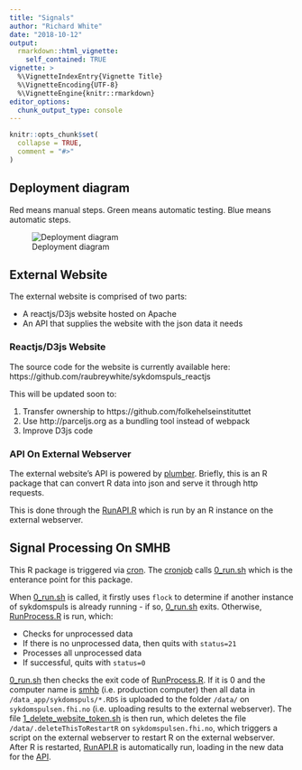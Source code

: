 ```yaml
---
title: "Signals"
author: "Richard White"
date: "2018-10-12"
output:
  rmarkdown::html_vignette:
    self_contained: TRUE
vignette: >
  %\VignetteIndexEntry{Vignette Title}
  %\VignetteEncoding{UTF-8}
  %\VignetteEngine{knitr::rmarkdown}
editor_options: 
  chunk_output_type: console
---
```


```r
knitr::opts_chunk$set(
  collapse = TRUE,
  comment = "#>"
)
```

## Deployment diagram

Red means manual steps. Green means automatic testing. Blue means automatic steps.

![Deployment diagram](deployment.png)

## External Website

The external website is comprised of two parts:

- A reactjs/D3js website hosted on Apache
- An API that supplies the website with the json data it needs

### Reactjs/D3js Website

The source code for the website is currently available here: https://github.com/raubreywhite/sykdomspuls_reactjs

This will be updated soon to:

1. Transfer ownership to https://github.com/folkehelseinstituttet
2. Use http://parceljs.org as a bundling tool instead of webpack
3. Improve D3js code

### API On External Webserver {#api}

The external website's API is powered by [plumber](https://www.rplumber.io). Briefly, this is an R package that can convert R data into json and serve it through http requests.

This is done through the [RunAPI.R](https://github.com/folkehelseinstituttet/dashboards_sykdomspuls/blob/master/inst/src/RunAPI.R) which is run by an R instance on the external webserver.

## Signal Processing On SMHB

This R package is triggered via [cron](https://folkehelseinstituttet.github.io/dashboards/umbrella.html#cron). The [cronjob](https://folkehelseinstituttet.github.io/dashboards/umbrella.html#cron) calls [0_run.sh](https://github.com/folkehelseinstituttet/dashboards_sykdomspuls/blob/master/inst/bin/0_run.sh) which is the enterance point for this package.

When [0_run.sh](https://github.com/folkehelseinstituttet/dashboards_sykdomspuls/blob/master/inst/bin/0_run.sh) is called, it firstly uses `flock` to determine if another instance of sykdomspuls is already running - if so, [0_run.sh](https://github.com/folkehelseinstituttet/dashboards_sykdomspuls/blob/master/inst/bin/0_run.sh) exits. Otherwise, [RunProcess.R](https://github.com/folkehelseinstituttet/dashboards_sykdomspuls/blob/master/inst/src/RunProcess.R) is run, which:

- Checks for unprocessed data
- If there is no unprocessed data, then quits with `status=21`
- Processes all unprocessed data
- If successful, quits with `status=0`

[0_run.sh](https://github.com/folkehelseinstituttet/dashboards_sykdomspuls/blob/master/inst/bin/0_run.sh) then checks the exit code of [RunProcess.R](https://github.com/folkehelseinstituttet/dashboards_sykdomspuls/blob/master/inst/src/RunProcess.R). If it is 0 and the computer name is [smhb](https://folkehelseinstituttet.github.io/dashboards/umbrella.html#requirements---smhb) (i.e. production computer) then all data in `/data_app/sykdomspuls/*.RDS` is uploaded to the folder `/data/` on `sykdomspulsen.fhi.no` (i.e. uploading results to the external webserver). The file [1_delete_website_token.sh](https://github.com/folkehelseinstituttet/dashboards_sykdomspuls/blob/master/inst/bin/1_delete_website_token.sh) is then run, which deletes the file `/data/.deleteThisToRestartR` on `sykdomspulsen.fhi.no`, which triggers a script on the external webserver to restart R on the external webserver. After R is restarted, [RunAPI.R](https://github.com/folkehelseinstituttet/dashboards_sykdomspuls/blob/master/inst/src/RunAPI.R) is automatically run, loading in the new data for the [API](#api).

